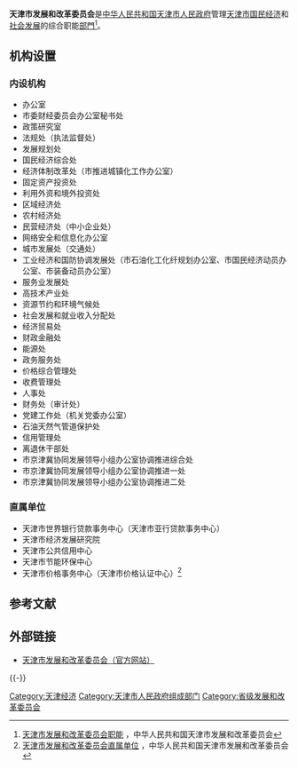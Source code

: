 {{Pathnav|天津市人民政府|天津市人民政府组成部门}}
{{Infobox PRCG
|机构名称=天津市发展和改革委员会
|加挂牌子=天津市物价局
|标志1=Red star.svg
|标志1说明=[[s:国务院关于国家行政机关和企业事业单位社会团体印章管理的规定|1999年规定]]：[[印章|印章]][[直径|直径]]?厘米，中央刊[[五角星|五角星]]，由[[天津市人民政府|天津市人民政府]]制发。
|职位1=党组书记、主任
|人员1=[[戴永康|戴永康]]
|职位3=党组成员、副主任
|人员3=苑广睿{{wrap}}孙虎军{{wrap}}杨志耘{{wrap}}魏广勇
|人数3=4
|业务上级机构=[[国家发展和改革委员会|国家发展和改革委员会]]
|组织上级机构=[[天津市人民政府|天津市人民政府]]
|机构类型=[[天津市人民政府组成部门|天津市人民政府组成部门]]
|行政级别=正地厅级
|子类1=内设机构
|子项1=
|子类1.1=
|子项1.1=
|子类1.2=
|子项1.2=
|子类3=[[天津市人民政府部门管理机构|部门管理机构]]
|子项3=[[天津市粮食局|天津市粮食局]]
|沿革链接=
|时期1=?-
|机构1=[[天津市计划委员会|天津市计划委员会]]
|时期2=?-?
|机构2=[[天津市发展计划委员会|天津市发展计划委员会]]
|时期3=?-
|机构3='''天津市发展和改革委员会'''
|地址1=[[天津市|天津市]][[和平区_(天津市)|和平区]][[大沽北路|大沽北路]]157号
|官网=[http://fzgg.tj.gov.cn/ 天津市发展和改革委员会]
}}

'''天津市发展和改革委员会'''是[[中华人民共和国|中华人民共和国]][[天津市人民政府|天津市人民政府]]管理[[天津市|天津市]][[国民经济|国民经济]]和[[社会发展|社会发展]]的综合职能[[天津市人民政府组成部门|部門]]<ref>[http://www.tjdpc.gov.cn/templet/default/ShowClassList2.jsp?articleID=3820&id=jnjs&root_id=jggk 天津市发展和改革委员会职能] {{Wayback|url=http://www.tjdpc.gov.cn/templet/default/ShowClassList2.jsp?articleID=3820&id=jnjs&root_id=jggk |date=20120911193653 }}，中华人民共和国天津市发展和改革委员会</ref>。

==机构设置==
===内设机构===
*办公室
*市委财经委员会办公室秘书处
*政策研究室
*法规处（执法监督处）
*发展规划处
*国民经济综合处
*经济体制改革处（市推进城镇化工作办公室）
*固定资产投资处
*利用外资和境外投资处
*区域经济处
*农村经济处
*民营经济处（中小企业处）
*网络安全和信息化办公室
*城市发展处（交通处）
*工业经济和国防协调发展处（市石油化工化纤规划办公室、市国民经济动员办公室、市装备动员办公室）
*服务业发展处
*高技术产业处
*资源节约和环境气候处
*社会发展和就业收入分配处
*经济贸易处
*财政金融处
*能源处
*政务服务处
*价格综合管理处
*收费管理处
*人事处
*财务处（审计处）
*党建工作处（机关党委办公室）
*石油天然气管道保护处
*信用管理处
*离退休干部处
*市京津冀协同发展领导小组办公室协调推进综合处
*市京津冀协同发展领导小组办公室协调推进一处
*市京津冀协同发展领导小组办公室协调推进二处

===直属单位===
*天津市世界银行贷款事务中心（天津市亚行贷款事务中心）
*天津市经济发展研究院
*天津市公共信用中心
*天津市节能环保中心
*天津市价格事务中心（天津市价格认证中心）<ref>[http://www.tjdpc.gov.cn/templet/default/ShowClassList2.jsp?articleID=3822&id=zsdw&root_id=jggk&root_id=jggk 天津市发展和改革委员会直属单位] {{Wayback|url=http://www.tjdpc.gov.cn/templet/default/ShowClassList2.jsp?articleID=3822&id=zsdw&root_id=jggk&root_id=jggk |date=20120911193510 }}，中华人民共和国天津市发展和改革委员会</ref>

==参考文献==
{{Reflist}}

==外部链接==
*[http://fzgg.tj.gov.cn/ 天津市发展和改革委员会（官方网站）] {{Wayback|url=http://fzgg.tj.gov.cn/ |date=20210225025127 }}

{{-}}
{{天津市人民政府}}

[[Category:天津经济|Category:天津经济]]
[[Category:天津市人民政府组成部门|Category:天津市人民政府组成部门]]
[[Category:省级发展和改革委员会|Category:省级发展和改革委员会]]